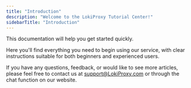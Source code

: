```yaml
---
title: "Introduction"
description: "Welcome to the LokiProxy Tutorial Center!"
sidebarTitle: "Introduction"
---
```


This documentation will help you get started quickly.

Here you'll find everything you need to begin using our service, with clear instructions suitable for both beginners and experienced users.

If you have any questions, feedback, or would like to see more articles, please feel free to contact us at [support@LokiProxy.com](mailto:support@LokiProxy.com) or through the chat function on our website.